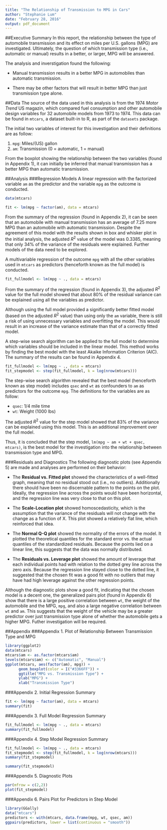 ```yaml
---
title: "The Relationship of Transmission to MPG in Cars"
author: "Stephanie Lum"
date: "February 28, 2016"
output: pdf_document
---
```


##Executive Summary
In this report, the relationship between the type of automobile transmission and its effect on miles per U.S. gallons (MPG) are investigated. Ultimately, the question of which transmission type (i.e., automatic or manual) results in a better, or larger, MPG will be answered.

The analysis and inverstigation found the following:  

* Manual transmission results in a better MPG in automobiles than automatic transmission.  

* There may be other factors that will result in better MPG than just transmission type alone.  


##Data
The source of the data used in this analysis is from the 1974 *Motor Trend* US magazin, which compared fuel consumption and other automobile design variables for 32 automobile models from 1973 to 1974. This data can be found in `mtcars`, a dataset built-in to R, as part of the `datasets` package.   

The initial two variables of interest for this investigation and their definitions are as follow:  

1. `mpg`: Miles/(US) gallon  
2. `am`: Transmission (0 = automatic, 1 = manual)  

From the boxplot showing the relationship between the two variables (found in Appendix 1), it can initially be inferred that manual transmission has a better MPG than automatic transmission.

##Analysis
###Regression Models
A linear regression with the factorized variable `am` as the predictor and the variable `mpg` as the outcome is conducted. 
```r
data(mtcars)
```
```r
fit <- lm(mpg ~ factor(am), data = mtcars)
```
From the summary of the regression (found in Appendix 2), it can be seen that an automobile with manual transmission has an average of 7.25 more MPG than an automobile with automatic transmission. Despite the agreement of this model with the results shown in box and whisker plot in the initial analysis, the adjusted $R^{2}$ value of the model was 0.3385, meaning that only 34% of the variance of the residuals were explained. Further models of the data need to be explored.  

A multivariable regression of the outcome `mpg` with all the other variables used in `mtcars` as predictors (henceforth known as the full model) is conducted.  
```r
fit_fullmodel <- lm(mpg ~ ., data = mtcars)
```
From the summary of the regression (found in Appendix 3), the adjusted $R^{2}$ value for the full model showed that about 80% of the residual variance can be explained using all the variables as predictor.  

Although using the full model provided a significantly better fitted model (based on the adjusted $R^{2}$ value) than using only the `am` variable, there is still a risk of using unnecessary variables and overfitting the model. This would result in an increase of the variance estimate than that of a correctly fitted model.  

A step-wise search algorithm can be applied to the full model to determine which variables should be included in the linear model. This method works by finding the best model with the least Akaike Information Criterion (AIC). The summary of the results can be found in Appendix 4.
```r
fit_fullmodel <- lm(mpg ~ ., data = mtcars) 
fit_stepmodel <- step(fit_fullmodel, k = log(nrow(mtcars)))
```
The step-wise search algorithm revealed that the best model (henceforth known as step model) includes `qsec` and `wt` as confounders to `am` as predictors for the outcome `mpg`. The definitions for the variables are as follow:  

* `qsec`: 1/4 mile time  
* `wt`: Weight (1000 lbs)  

The adjusted $R^{2}$ value for the step model showed that 83% of the variance can be explained using this model. This is an additional improvement over the full model.

Thus, it is concluded that the step model, `lm(mpg ~ am + wt + qsec, mtcars)`, is the best model for the investigation into the relationship between transmission type and MPG.

###Residuals and Diagnostics
The following diagnostic plots (see Appendix 5) are made and analyses are performed on their behavior:  

* The **Residual vs. Fitted plot** showed the characteristics of a well-fitted graph, meaning that no residual stood out (i.e., no outliers). Additionally there should have been no discernable pattern to the points on the plot. Ideally, the regression line across the points would have been horizontal, and the regression line was very close to that on this plot.  

* The **Scale-Location plot** showed homoscedasticity, which is the assumption that the variance of the residuals will not change with the change as a function of X. This plot showed a relatively flat line, which reinforced that idea.  

* The **Normal Q-Q plot** showed the normality of the errors of the model. It plotted the theoretical quantiles for the standard error vs. the actual quantiles of the standardized residuals. Because the points lied on a linear line, this suggests that the data was normally distributed. 

* The **Residuals vs. Leverage plot** showed the amount of leverage that each individual points had with relation to the dotted grey line across the zero axis. Because the regression line stayed close to the dotted line, it suggested that the chosen fit was a good fit with no outliers that may have had high leverage against the other regression points.       

Although the diagnostic plots show a good fit, indicating that the chosen model is a decent one, the generalized pairs plot (found in Appendix 6) show that there is a large positive correlation between `wt`, the weight of the automobile and the MPG, `mpg`, and also a large negative correlation between `wt` and `am`. This suggests that the weight of the vehicle may be a greater predictor over just transmission type alone of whether the automobile gets a higher MPG. Futher investigation will be required.


\newpage

##Appendix
###Appendix 1. Plot of Relationship Between Transmission Type and MPG
```r
library(ggplot2)
data(mtcars)
mtcars$am <- as.factor(mtcars$am)
levels(mtcars$am) <- c("Automatic", "Manual")
ggplot(mtcars, aes(factor(am), mpg)) +
      geom_boxplot(color = I("#3366FF")) +
      ggtitle("MPG vs. Transmission Type") +
      ylab("MPG") +
      xlab("Transmission Type")
```
###Appendix 2. Initial Regression Summary
```r
fit <- lm(mpg ~ factor(am), data = mtcars)
summary(fit)
```

###Appendix 3. Full Model Regression Summary
```r
fit_fullmodel <- lm(mpg ~ ., data = mtcars)
summary(fit_fullmodel)
```

###Appendix 4. Step Model Regression Summary
```r
fit_fullmodel <- lm(mpg ~ ., data = mtcars) 
fit_stepmodel <- step(fit_fullmodel, k = log(nrow(mtcars)))
summary(fit_stepmodel)
```
```r
summary(fit_stepmodel)
```

###Appendix 5. Diagnostic Plots
```r
par(mfrow = c(2,2))
plot(fit_stepmodel)
```

###Appendix 6. Pairs Plot for Predictors in Step Model
```r
library(GGally)
data("mtcars")
predictors <- with(mtcars, data.frame(mpg, wt, qsec, am))
ggpairs(predictors, lower = list(continuous = "smooth"))
```